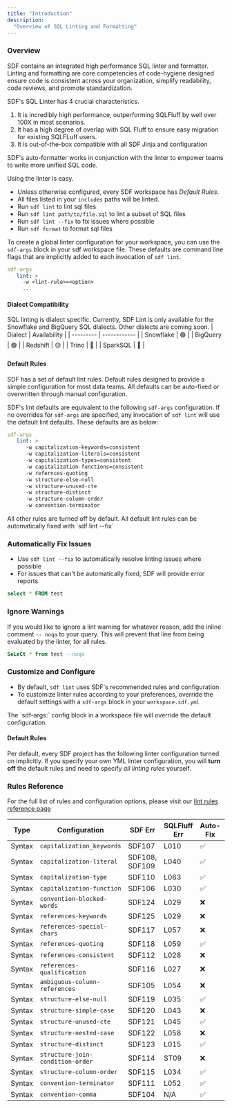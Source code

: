 ```yaml
---
title: "Introduction"
description:
  "Overview of SQL Linting and Formatting"
---
```


### Overview

SDF contains an integrated high performance SQL linter and formatter. Linting and formatting are core competencies 
of code-hygiene designed ensure code is consistent across your organization, simplify readability, code reviews, 
and promote standardization.

SDF's SQL Linter has 4 crucial characteristics.
1. It is incredibly high performance, outperforming SQLFluff by well over 100X in most scenarios.
2. It has a high degree of overlap with SQL Fluff to ensure easy migration for existing SQLFLuff users.
3. It is out-of-the-box compatible with all SDF Jinja and configuration

SDF's auto-formatter works in conjunction with the linter to empower teams to write more unified SQL code.

Using the linter is easy.
* Unless otherwise configured, every SDF workspace has *Default Rules*.
* All files listed in your `includes` paths will be linted.
* Run `sdf lint` to lint sql files
* Run `sdf lint path/to/file.sql` to lint a subset of SQL files
* Run `sdf lint --fix` to fix issues where possible
* Run `sdf format` to format sql files

To create a global linter configuration for your workspace, you can use the `sdf-args` block in your sdf workspace file. These 
defaults are command line flags that are implicitly added to each invocation of `sdf lint`. 

```yml workspace.sdf.yml 
sdf-args
   lint: >
     -w <lint-rule>=<option>
     ...
```

#### Dialect Compatibility
SQL linting is dialect specific. Currently, SDF Lint is only available for the Snowflake and BigQuery SQL dialects. Other dialects are coming soon.
| Dialect   | Availability |
| --------- | ------------ | 
| Snowflake | 🟢           |
| BigQuery  | 🟢           |
| Redshift  | 🟡           |
| Trino     | 🔴           |
| SparkSQL  | 🔴           |


#### Default Rules
SDF has a set of default lint rules. Default rules designed to provide a simple configuration for most data teams. 
All defaults can be auto-fixed or overwritten through manual configuration.

SDF's lint defaults are equivalent to the following `sdf-args` configuration. If no overrides for `sdf-args` are specified, 
any invocation of `sdf lint` will use the default lint defaults. These defaults are as below: 
```yml workspace.sdf.yml 
sdf-args
   lint: >
      -w capitalization-keywords=consistent 
      -w capitalization-literals=consistent 
      -w capitalization-types=consistent 
      -w capitalization-functions=consistent 
      -w refernces-quoting
      -w structure-else-null
      -w structure-unused-cte
      -w structure-distinct
      -w structure-column-order
      -w convention-terminator
``` 
<Note>
All other rules are turned off by default.
</Note>

<Note>
All default lint rules can be automatically fixed with `sdf lint --fix`
</Note>

### Automatically Fix Issues
- Use `sdf lint --fix` to automatically resolve linting issues where possible
- For issues that can't be automatically fixed, SDF will provide error reports

```sql fix.sql
select * FROM test
```
### Ignore Warnings
If you would like to ignore a lint warning for whatever reason, add the 
inline comment `-- noqa` to your query. This will prevent that line from being 
evaluated by the linter, for all rules.

```sql nofix.sql
SeLeCt * from test --noqa
```

### Customize and Configure 
- By default, `sdf lint` uses SDF's recommended rules and configuration
- To customize linter rules according to your preferences, override the default settings with a `sdf-args` block in your `workspace.sdf.yml`

<Note>
The `sdf-args:` config block in a workspace file will override the default configuration.
</Note>

#### Default Rules
Per default, every SDF project has the following linter configuration turned on implicitly. 
If you specify your own YML linter configuration, you will **turn off** the default rules and need to specify *all linting rules* yourself.

### Rules Reference

For the full list of rules and configuration options, please visit our 
[lint rules reference page](/reference/lint-rules)


| Type    | Configuration                     | SDF Err   | SQLFluff Err    | Auto-Fix |  Default
| ------- | --------------------------------- | --------- | --------------- | -------- | ------------- |
| Syntax  | `capitalization_keywords`         | SDF107    | L010            |    ✅    | `consistent`  |
| Syntax  | `capitalization-literal`          | SDF108, SDF109 | L040       |    ✅    | `consistent`  |
| Syntax  | `capitalization-type`             | SDF110    | L063            |    ✅    | `consistent`  |
| Syntax  | `capitalization-function`         | SDF106    | L030            |    ✅    | `consistent`  |
| Syntax  | `convention-blocked-words`        | SDF124    | L029            |    ❌    | `[]`          |
| Syntax  | `references-keywords`             | SDF125    | L029            |    ❌    | `[]`          |
| Syntax  | `references-special-chars`        | SDF117    | L057            |    ❌    | ` "" `        |
| Syntax  | `references-quoting`              | SDF118    | L059            |    ✅    | `on`          |
| Syntax  | `references-consistent`           | SDF112    | L028            |    ❌    | `off`         |
| Syntax  | `references-qualification`        | SDF116    | L027            |    ❌    | `off`         |
| Syntax  | `ambiguous-column-references`     | SDF105    | L054            |    ❌    | `off`         |
| Syntax  | `structure-else-null`             | SDF119    | L035            |    ✅    | `on`          |
| Syntax  | `structure-simple-case`           | SDF120    | L043            |    ❌    | `off`         |
| Syntax  | `structure-unused-cte`            | SDF121    | L045            |    ✅    | `only`        |
| Syntax  | `structure-nested-case`           | SDF122    | L058            |    ❌    | `off`         |
| Syntax  | `structure-distinct`              | SDF123    | L015            |    ✅    | `on`          |
| Syntax  | `structure-join-condition-order`  | SDF114    | ST09            |    ❌    | `off`         |
| Syntax  | `structure-column-order`          | SDF115    | L034            |    ✅    | `off`         |
| Syntax  | `convention-terminator`           | SDF111    | L052            |    ✅    | `on`          |
| Syntax  | `convention-comma`                | SDF104    | N/A             |    ✅    | `on`          |
